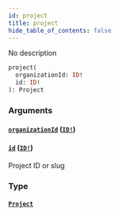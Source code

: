 ```yaml
---
id: project
title: project
hide_table_of_contents: false
---
```



No description

```graphql
project(
  organizationId: ID!
  id: ID!
): Project
```


### Arguments

#### [`organizationId`](#) ([`ID!`](/swapi/scalars/id))




#### [`id`](#) ([`ID!`](/swapi/scalars/id))

Project ID or slug


### Type

#### [`Project`](/swapi/objects/project)






